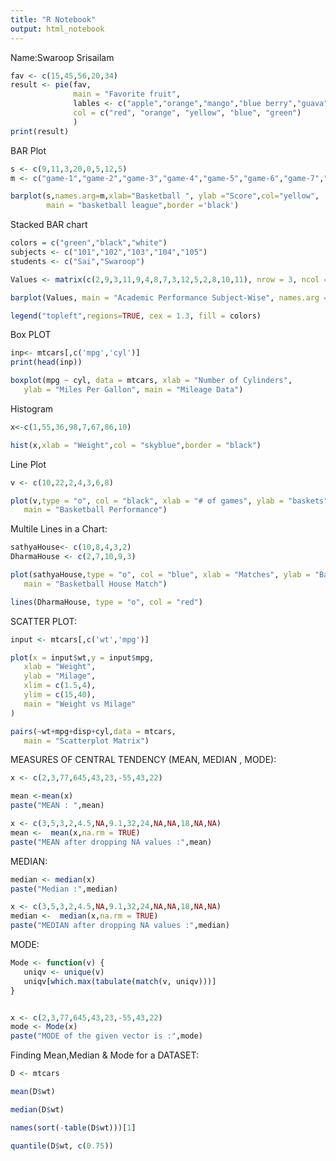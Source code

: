 ---
title: "R Notebook"
output: html_notebook
---
Name:Swaroop Srisailam

```{r}
fav <- c(15,45,56,20,34)
result <- pie(fav,
              main = "Favorite fruit",
              lables <- c("apple","orange","mango","blue berry","guava"),
              col = c("red", "orange", "yellow", "blue", "green")
              )
print(result)
```
BAR Plot
```{r}
s <- c(9,11,3,20,0,5,12,5)
m <- c("game-1","game-2","game-3","game-4","game-5","game-6","game-7","game-8")

barplot(s,names.arg=m,xlab="Basketball ", ylab ="Score",col="yellow",
        main = "basketball league",border ='black')
```
Stacked BAR chart
```{r}
colors = c("green","black","white")
subjects <- c("101","102","103","104","105")
students <- c("Sai","Swaroop")

Values <- matrix(c(2,9,3,11,9,4,8,7,3,12,5,2,8,10,11), nrow = 3, ncol = 5, byrow = TRUE)

barplot(Values, main = "Academic Performance Subject-Wise", names.arg = subjects, xlab = "Subjects", ylab = "Marks-Secured", col = colors)

legend("topleft",regions=TRUE, cex = 1.3, fill = colors)
```
Box PLOT
```{r}
inp<- mtcars[,c('mpg','cyl')]
print(head(inp))

boxplot(mpg ~ cyl, data = mtcars, xlab = "Number of Cylinders",
   ylab = "Miles Per Gallon", main = "Mileage Data")

```
Histogram
```{r}
x<-c(1,55,36,98,7,67,86,10)

hist(x,xlab = "Weight",col = "skyblue",border = "black")
```
Line Plot
```{r}
v <- c(10,22,2,4,3,6,8)

plot(v,type = "o", col = "black", xlab = "# of games", ylab = "baskets",
   main = "Basketball Performance")
```
Multile Lines in a Chart:

```{r}
sathyaHouse<- c(10,8,4,3,2)
DharmaHouse <- c(2,7,10,9,3)

plot(sathyaHouse,type = "o", col = "blue", xlab = "Matches", ylab = "Baskets",
   main = "Basketball House Match")

lines(DharmaHouse, type = "o", col = "red")
```


SCATTER PLOT:

```{r}
input <- mtcars[,c('wt','mpg')]

plot(x = input$wt,y = input$mpg,
   xlab = "Weight",
   ylab = "Milage",
   xlim = c(1.5,4),
   ylim = c(15,40),		 
   main = "Weight vs Milage"
)


```


```{r}
pairs(~wt+mpg+disp+cyl,data = mtcars,
   main = "Scatterplot Matrix")
```

MEASURES OF CENTRAL TENDENCY (MEAN, MEDIAN , MODE):

```{r}
x <- c(2,3,77,645,43,23,-55,43,22)

mean <-mean(x)
paste("MEAN : ",mean)

```


```{r}
x <- c(3,5,3,2,4.5,NA,9.1,32,24,NA,NA,18,NA,NA)
mean <-  mean(x,na.rm = TRUE)
paste("MEAN after dropping NA values :",mean)

```

MEDIAN:

```{r}
median <- median(x)
paste("Median :",median)
```

```{r}
x <- c(3,5,3,2,4.5,NA,9.1,32,24,NA,NA,18,NA,NA)
median <-  median(x,na.rm = TRUE)
paste("MEDIAN after dropping NA values :",median)
```

MODE:

```{r}
Mode <- function(v) {
   uniqv <- unique(v)
   uniqv[which.max(tabulate(match(v, uniqv)))]
}


x <- c(2,3,77,645,43,23,-55,43,22)
mode <- Mode(x)
paste("MODE of the given vector is :",mode)
```
Finding Mean,Median & Mode  for a  DATASET:

```{r}
D <- mtcars

mean(D$wt)
```

```{r}
median(D$wt)
```

```{r}
names(sort(-table(D$wt)))[1]
```


```{r}
quantile(D$wt, c(0.75))
```

